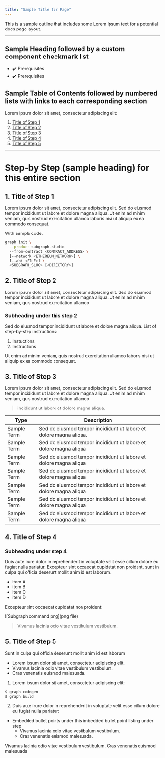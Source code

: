 ```yaml
---
title: "Sample Title for Page"
---
```


This is a sample outline that includes some Lorem Ipsum text for a potential docs page layout.

---

## Sample Heading followed by a custom component checkmark list

- ✔️ Prerequisites
- ✔️ Prerequisites

## Sample Table of Contents followed by numbered lists with links to each corresponding section  

Lorem ipsum dolor sit amet, consectetur adipiscing elit: 

1. [Title of Step 1]()
2. [Title of Step 2]()
3. [Title of Step 3]()
4. [Title of Step 4]()
5. [Title of Step 5]()

---

# Step-by Step (sample heading) for this entire section 

## 1. Title of Step 1

Lorem ipsum dolor sit amet, consectetur adipiscing elit. Sed do eiusmod tempor incididunt ut labore et dolore magna aliqua. Ut enim ad minim veniam, quis nostrud exercitation ullamco laboris nisi ut aliquip ex ea commodo consequat.

With sample code:

```sh
graph init \
  --product subgraph-studio
  --from-contract <CONTRACT_ADDRESS> \
  [--network <ETHEREUM_NETWORK>] \
  [--abi <FILE>] \
  <SUBGRAPH_SLUG> [<DIRECTORY>]
```

## 2. Title of Step 2 

Lorem ipsum dolor sit amet, consectetur adipiscing elit. Sed do eiusmod tempor incididunt ut labore et dolore magna aliqua. Ut enim ad minim veniam, quis nostrud exercitation ullamco 

### Subheading under this step 2

Sed do eiusmod tempor incididunt ut labore et dolore magna aliqua. List of step-by-step instructions:  

1. Instuctions
2. Instructions

Ut enim ad minim veniam, quis nostrud exercitation ullamco laboris nisi ut aliquip ex ea commodo consequat.

## 3. Title of Step 3 

Lorem ipsum dolor sit amet, consectetur adipiscing elit. Sed do eiusmod tempor incididunt ut labore et dolore magna aliqua. Ut enim ad minim veniam, quis nostrud exercitation ullamco 

> incididunt ut labore et dolore magna aliqua.

| Type | Description |
| --- | --- |
| Sample Term| Sed do eiusmod tempor incididunt ut labore et dolore magna aliqua. |
| Sample Term | Sed do eiusmod tempor incididunt ut labore et dolore magna aliqua |
| Sample Term | Sed do eiusmod tempor incididunt ut labore et dolore magna aliqua |
| Sample Term | Sed do eiusmod tempor incididunt ut labore et dolore magna aliqua |
| Sample Term | Sed do eiusmod tempor incididunt ut labore et dolore magna aliqua |
| Sample Term | Sed do eiusmod tempor incididunt ut labore et dolore magna aliqua |
| Sample Term | Sed do eiusmod tempor incididunt ut labore et dolore magna aliqua |

## 4. Title of Step 4

### Subheading under step 4

Duis aute irure dolor in reprehenderit in voluptate velit esse cillum dolore eu fugiat nulla pariatur. Excepteur sint occaecat cupidatat non proident, sunt in culpa qui officia deserunt mollit anim id est laborum.

- item A 
- item B
- item C
- item D

Excepteur sint occaecat cupidatat non proident:

![Subgraph command png](png file)

> Vivamus lacinia odio vitae vestibulum vestibulum.

## 5. Title of Step 5

Sunt in culpa qui officia deserunt mollit anim id est laborum

- Lorem ipsum dolor sit amet, consectetur adipiscing elit.
- Vivamus lacinia odio vitae vestibulum vestibulum.
- Cras venenatis euismod malesuada.

1. Lorem ipsum dolor sit amet, consectetur adipiscing elit:

```sh
$ graph codegen
$ graph build
```
2. Duis aute irure dolor in reprehenderit in voluptate velit esse cillum dolore eu fugiat nulla pariatur:

- Embedded bullet points under this imbedded bullet point listing under step
  - Vivamus lacinia odio vitae vestibulum vestibulum.
  - Cras venenatis euismod malesuada.

Vivamus lacinia odio vitae vestibulum vestibulum. Cras venenatis euismod malesuada:

<VideoEmbed youtube="" />
